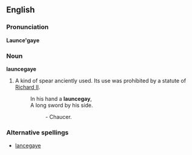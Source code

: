 ==English==

===Pronunciation===
'''Launce'gaye'''
{{rfap}}

===Noun===
'''launcegaye'''

# {{obsolete}} A kind of spear anciently used. Its use was prohibited by a statute of [[w:Richard II|Richard II]].
#:In his hand a '''launcegay''',
#:A long sword by his side.
#::- Chaucer.

===Alternative spellings===
* [[lancegaye]]